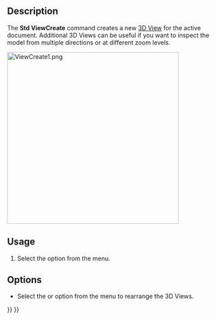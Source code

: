 <languages/>
<translate>

<!--T:9-->
{{Docnav
|
|[[Std_OrthographicCamera|OrthographicCamera]]
|[[Std_View_Menu|Std View Menu]]
|IconL=
|IconR=Std_OrthographicCamera.svg
|IconC=Freecad.svg
}}

<!--T:2-->
{{GuiCommand
|Name=Std ViewCreate
|MenuLocation=View → New 3D View
|Workbenches=All
|SeeAlso=[[Std_ViewDockUndockFullscreen|Std ViewDockUndockFullscreen]], [[Std_ViewFullscreen|Std ViewFullscreen]]
}}

==Description== <!--T:8-->

<!--T:3-->
The '''Std ViewCreate''' command creates a new [[3D_View|3D View]] for the active document. Additional 3D Views can be useful if you want to inspect the model from multiple directions or at different zoom levels.

</translate>
[[Image:ViewCreate1.png|400px]]
<translate>
<!--T:10-->
{{Caption|The FreeCAD interface with multiple 3D Views}}

==Usage== <!--T:4-->

<!--T:6-->
# Select the {{MenuCommand|View → [[Image:Std_ViewCreate.svg|16px]] New 3D View}} option from the menu.

==Options== <!--T:11-->

<!--T:12-->
* Select the {{MenuCommand|Windows → Cascade}} or {{MenuCommand|Windows → Tile}} option from the menu to rearrange the 3D Views.


<!--T:13-->
{{Docnav
|
|[[Std_OrthographicCamera|OrthographicCamera]]
|[[Std_View_Menu|Std View Menu]]
|IconL=
|IconR=Std_OrthographicCamera.svg
|IconC=Freecad.svg
}}

</translate>
{{Std_Base_navi{{#translation:}}}}
{{Userdocnavi{{#translation:}}}}